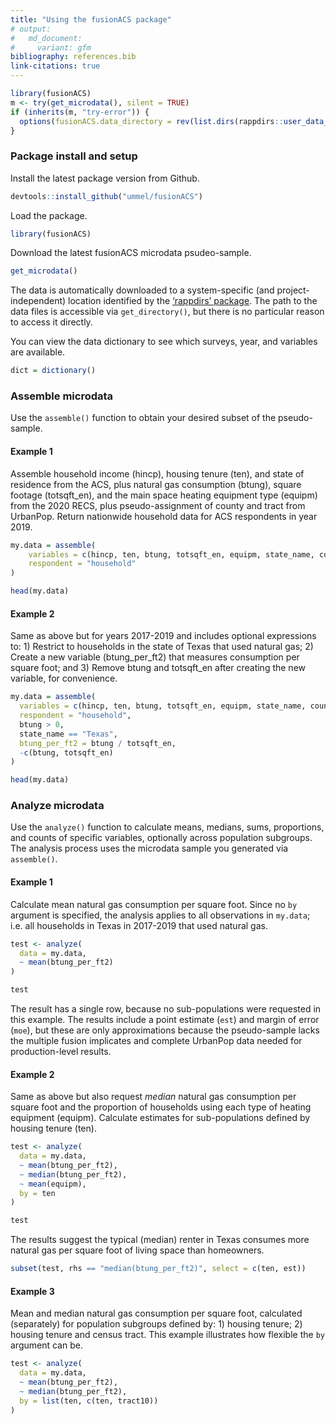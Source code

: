 ```yaml
---
title: "Using the fusionACS package"
# output:
#   md_document:
#     variant: gfm
bibliography: references.bib
link-citations: true
---
```


``` r
library(fusionACS)
m <- try(get_microdata(), silent = TRUE)
if (inherits(m, "try-error")) {
  options(fusionACS.data_directory = rev(list.dirs(rappdirs::user_data_dir(appname = "fusionACS"), recursive = FALSE))[1])
}
```

### Package install and setup

Install the latest package version from Github.

``` r
devtools::install_github("ummel/fusionACS")
```

Load the package.

``` r
library(fusionACS)
```

Download the latest fusionACS microdata psudeo-sample.

``` r
get_microdata()
```

The data is automatically downloaded to a system-specific (and project-independent) location identified by the ['rappdirs' package](https://rappdirs.r-lib.org/reference/user_data_dir.html). The path to the data files is accessible via `get_directory()`, but there is no particular reason to access it directly.

You can view the data dictionary to see which surveys, year, and variables are available.

``` r
dict = dictionary()
```
### Assemble microdata

Use the `assemble()` function to obtain your desired subset of the pseudo-sample.

#### Example 1

Assemble household income (hincp), housing tenure (ten), and state of residence from the ACS, plus natural gas consumption (btung), square footage (totsqft_en), and the main space heating equipment type (equipm) from the 2020 RECS, plus pseudo-assignment of county and tract from UrbanPop. Return nationwide household data for ACS respondents in year 2019.

``` r
my.data = assemble(
    variables = c(hincp, ten, btung, totsqft_en, equipm, state_name, county10, tract10), 
    respondent = "household"
)

head(my.data)
```

#### Example 2

Same as above but for years 2017-2019 and includes optional expressions to: 1) Restrict to households in the state of Texas that used natural gas; 2) Create a new variable (btung_per_ft2) that measures consumption per square foot; and 3) Remove btung and totsqft_en after creating the new variable, for convenience.

``` r
my.data = assemble(
  variables = c(hincp, ten, btung, totsqft_en, equipm, state_name, county10, tract10), 
  respondent = "household", 
  btung > 0, 
  state_name == "Texas", 
  btung_per_ft2 = btung / totsqft_en, 
  -c(btung, totsqft_en)
)

head(my.data)
```

### Analyze microdata

Use the `analyze()` function to calculate means, medians, sums, proportions, and counts of specific variables, optionally across population subgroups. The analysis process uses the microdata sample you generated via `assemble()`.

#### Example 1

Calculate mean natural gas consumption per square foot. Since no `by` argument is specified, the analysis applies to all observations in `my.data`; i.e. all households in Texas in 2017-2019 that used natural gas.

``` r
test <- analyze(
  data = my.data,
  ~ mean(btung_per_ft2)
)

test
```

The result has a single row, because no sub-populations were requested in this example. The results include a point estimate (`est`) and margin of error (`moe`), but these are only approximations because the pseudo-sample lacks the multiple fusion implicates and complete UrbanPop data needed for production-level results.

#### Example 2

Same as above but also request *median* natural gas consumption per square foot and the proportion of households using each type of heating equipment (equipm). Calculate estimates for sub-populations defined by housing tenure (ten).

``` r
test <- analyze(
  data = my.data,
  ~ mean(btung_per_ft2),
  ~ median(btung_per_ft2),
  ~ mean(equipm),
  by = ten
)

test
```
The results suggest the typical (median) renter in Texas consumes more natural gas per square foot of living space than homeowners.

``` r
subset(test, rhs == "median(btung_per_ft2)", select = c(ten, est))
```

#### Example 3

Mean and median natural gas consumption per square foot, calculated (separately) for population subgroups defined by: 1) housing tenure; 2) housing tenure and census tract. This example illustrates how flexible the `by` argument can be.

``` r
test <- analyze(
  data = my.data,
  ~ mean(btung_per_ft2),
  ~ median(btung_per_ft2),
  by = list(ten, c(ten, tract10))
)
```
